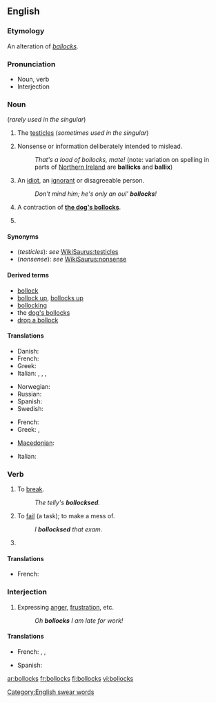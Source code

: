 ==English==

{{rfc|noun and verb senses use very non-standard formatting I'm not certain how to fix}}

===Etymology===
An alteration of ''[[ballocks]]''.

===Pronunciation===
* Noun, verb {{audio|en-uk-Bollocks1.ogg|Audio (UK)}}
* Interjection {{audio|en-uk-Bollocks2.ogg|Audio (UK)}}

===Noun===
{{en-noun|bollocks}} (''rarely used in the singular'')

# {{context|British|vulgar}} The [[testicle]]s (''sometimes used in the singular'')
# {{context|British|vulgar}} Nonsense or information deliberately intended to mislead.
#: ''That's a load of bollocks, mate!'' (note: variation on spelling in parts of [[Northern Ireland]] are '''ballicks''' and '''ballix''')
# {{context|Ireland|vulgar}} An [[idiot]], an [[ignorant]] or disagreeable person.
#: ''Don't mind him; he's only an oul' '''bollocks'''!''
# {{context|British|vulgar}} A contraction of '''[[dog's bollocks|the dog's bollocks]]'''.
# {{plural of|[[bollock]]}}

====Synonyms====
* (''testicles''): ''see'' [[WikiSaurus:testicles]]
* (''nonsense''): ''see'' [[WikiSaurus:nonsense]]

====Derived terms====
* [[bollock]]
* [[bollock up]], [[bollocks up]]
* [[bollocking]]
* the [[dog's bollocks]]
* [[drop a bollock]]

====Translations====
{{trans-top|testicles}}
* Danish: {{t|da|nosser}}
* French: {{t+|fr|couilles|f|p}}
* Greek: {{t|el|αρχίδια|p|sc=Grek}}
* Italian: {{t+|it|testicoli|m|p}},  {{qualifier|vulgar, slang}} {{t+|it|coglioni|p}},  {{qualifier|vulgar, slang}} {{t+|it|palle|m|p}},  {{qualifier|vulgar, slang}} {{t+|it|balle|m|p}}
{{trans-mid}}
* Norwegian: {{t|no|pokker}}
* Russian: {{t|ru|ерунда|sc=Cyrl}}
* Spanish: {{t|es|cojones}}
* Swedish: {{t|sv|balle}}
{{trans-bottom}}

{{trans-top|nonsense or information deliberately intended to mislead}}
* French: {{t+|fr|conneries|f|p}}
* Greek: {{t-|el|κολοκυθάκια με την ρίγανη|tr=kolokythákia me tin rígani}},  {{t|el|μαλακίες|sc=Grek}}
{{trans-mid}}
* [[Macedonian]]: {{t-|mk|тикви со расол|tr=tíkvi so rásol}}
{{trans-bottom}}

{{trans-top|an idiot or disagreeable person}}
* Italian: {{qualifier|vulgar, slang}} {{t+|it|coglione|m}}
{{trans-mid}}
{{trans-bottom}}

===Verb===
{{en-verb|bollockses|bollocksing|bollocksed}}

# {{context|transitive|British|taboo|slang}} To [[break]].
#: ''The telly's '''bollocksed'''.''
# {{context|transitive|British|taboo|slang}} To [[fail]] (a task); to make a mess of.
#: ''I '''bollocksed''' that exam.''
# {{third-person singular of|[[bollock]]}}

====Translations====
{{trans-top|to break}}
{{trans-mid}}
{{trans-bottom}}

{{trans-top|to fail (a task)}}
* French: {{t|fr|foirer}}
{{trans-mid}}
{{trans-bottom}}

===Interjection===
{{en-intj}}

# {{context|British|taboo|slang}} Expressing [[anger]], [[frustration]], etc.
#: ''Oh '''bollocks''' I am late for work!''

====Translations====
{{trans-top|expressing anger, frustration}}
* French: {{t|fr|les boules}},  {{t+|fr|merde}},  {{t+|fr|putain}}
{{trans-mid}}
* Spanish: {{t|es|chingados}}
{{trans-bottom}}

[[Category:English swear words]]

[[ar:bollocks]]
[[fr:bollocks]]
[[fi:bollocks]]
[[vi:bollocks]]